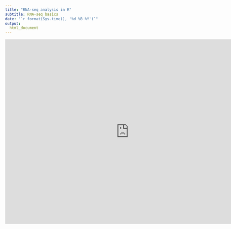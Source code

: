 ```yaml
---
title: "RNA-seq analysis in R"
subtitle: RNA-seq basics
date: "`r format(Sys.time(), '%d %B %Y')`"
output: 
  html_document
---
```


<iframe src="https://docs.google.com/gview?url=https://raw.githubusercontent.com/mblue9/RNAseq-R_testing/master/slides/RNASeq_basics.pdf&embedded=true" scrolling="yes" style="width:800px; height:600px;" frameborder="0"></iframe>


